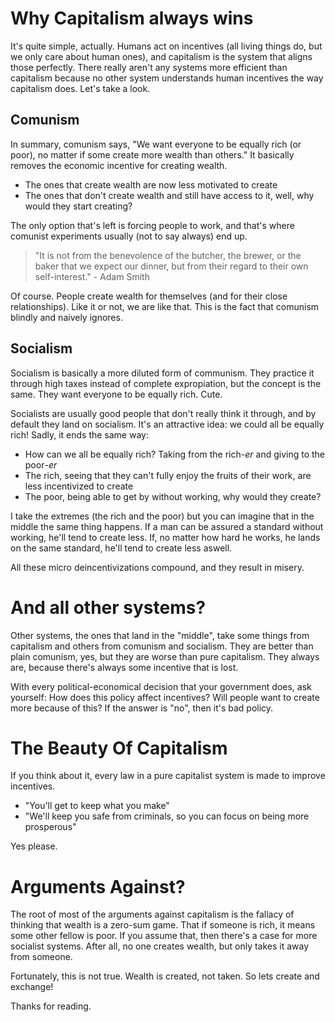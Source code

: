 
# Why Capitalism always wins

It's quite simple, actually. Humans act on incentives (all living things do, but we only care about human ones), and capitalism is the system that aligns those perfectly. There really aren't any systems more efficient than capitalism because no other system understands human incentives the way capitalism does. Let's take a look.

## Comunism

In summary, comunism says, "We want everyone to be equally rich (or poor), no matter if some create more wealth than others." It basically removes the economic incentive for creating wealth. 

- The ones that create wealth are now less motivated to create
- The ones that don't create wealth and still have access to it, well, why would they start creating?

The only option that's left is forcing people to work, and that's where comunist experiments usually (not to say always) end up.

> "It is not from the benevolence of the butcher, the brewer, or the baker that we expect our dinner, but from their regard to their own self-interest." - Adam Smith

Of course. People create wealth for themselves (and for their close relationships). Like it or not, we are like that. This is the fact that comunism blindly and naively ignores.

## Socialism

Socialism is basically a more diluted form of communism. They practice it through high taxes instead of complete expropiation, but the concept is the same. They want everyone to be equally rich. Cute.

Socialists are usually good people that don't really think it through, and by default they land on socialism. It's an attractive idea: we could all be equally rich! Sadly, it ends the same way: 

- How can we all be equally rich? Taking from the rich<i>-er</i> and giving to the poor<i>-er</i>
- The rich, seeing that they can't fully enjoy the fruits of their work, are less incentivized to create
- The poor, being able to get by without working, why would they create?

I take the extremes (the rich and the poor) but you can imagine that in the middle the same thing happens. If a man can be assured a standard without working, he'll tend to create less. If, no matter how hard he works, he lands on the same standard, he'll tend to create less aswell.

All these micro deincentivizations compound, and they result in misery.

# And all other systems?

Other systems, the ones that land in the "middle", take some things from capitalism and others from comunism and socialism. They are better than plain comunism, yes, but they are worse than pure capitalism. They always are, because there's always some incentive that is lost.

With every political-economical decision that your government does, ask yourself: How does this policy affect incentives? Will people want to create more because of this? If the answer is "no", then it's bad policy.

# The Beauty Of Capitalism

If you think about it, every law in a pure capitalist system is made to improve incentives. 

- "You'll get to keep what you make"
- "We'll keep you safe from criminals, so you can focus on being more prosperous"

Yes please.

# Arguments Against?

The root of most of the arguments against capitalism is the fallacy of thinking that wealth is a zero-sum game. That if someone is rich, it means some other fellow is poor. If you assume that, then there's a case for more socialist systems. After all, no one creates wealth, but only takes it away from someone.

Fortunately, this is not true. Wealth is created, not taken. So lets create and exchange!

Thanks for reading.